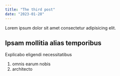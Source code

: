 ```yaml
---
title: "The third post"
date: "2023-01-28"
---
```


Lorem ipsum dolor sit amet consectetur adipisicing elit.

## Ipsam mollitia alias temporibus

Explicabo eligendi necessitatibus

1. omnis earum nobis
2. architecto